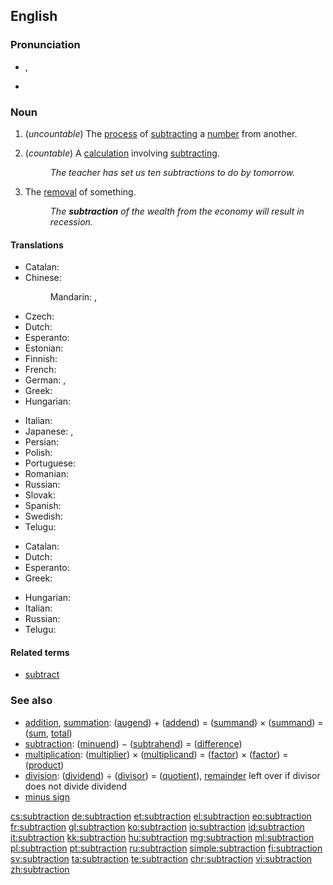 ==English==

===Pronunciation===
* {{IPA|/səbˈtɹækʃən/}}, {{X-SAMPA|/s@b"tr{kS@n/}}
* {{rhymes|ækʃən}}

===Noun===
{{en-noun|~}}

# {{context|arithmetic|lang=en}} (''uncountable'') The [[process]] of [[subtract]]ing a [[number]] from another.
# {{context|arithmetic|lang=en}} (''countable'') A [[calculation]] involving [[subtract]]ing.
#: ''The teacher has set us ten subtractions to do by tomorrow.''
# The [[removal]] of something.
#: ''The '''subtraction''' of the wealth from the economy will result in recession.''

====Translations====

{{trans-top|process}}
* Catalan: {{t-|ca|sostracció|f}}
* Chinese:
*: Mandarin: {{t|cmn|減法|sc=Hani}}, {{t|cmn|减法|tr=jiǎnfǎ|sc=Hani}}
* Czech: {{t-|cs|odčítání|n}}
* Dutch: {{t+|nl|aftrekken|n}}
* Esperanto: {{t-|eo|subtraho}}
* Estonian: {{t|et|lahutamine}}
* Finnish: {{t-|fi|vähentäminen}}
* French: {{t+|fr|soustraction|f}}
* German: {{t+|de|Subtraktion|f}}, {{t|de|Abziehen|n}}
* Greek: {{t+|el|αφαίρεση|f|tr=afaíresi}}
* Hungarian: {{t+|hu|kivonás}}
{{trans-mid}}
* Italian: {{t-|it|sottrazione|f}}
* Japanese: {{t|ja|引き算|tr=ひきざん, hikizan|sc=Jpan}}, {{t|ja|減法|tr=げんぽう, genpō|sc=Jpan}}
* Persian: {{t+|fa|تفریق|tr=tafriq}}
* Polish: {{t+|pl|odejmowanie|n}}
* Portuguese: {{t+|pt|subtração|f}}
* Romanian: {{t|ro|scădere|f}}
* Russian: {{t+|ru|вычитание|n|tr=vyčitánije}}
* Slovak: {{t-|sk|odčítanie|n}}
* Spanish: {{t+|es|resta|f}}
* Swedish: {{t+|sv|subtraktion}}
* Telugu: {{t|te|తీసివేత|tr=teesiveata|sc=Telu}}
{{trans-bottom}}

{{trans-top|calculation}}
* Catalan: {{t-|ca|subtracció|f}}
* Dutch: {{t+|nl|aftrekking|f}}
* Esperanto: {{t-|eo|subtraho}}
* Greek: {{t+|el|αφαίρεση|f|tr=afaíresi}}
{{trans-mid}}
* Hungarian: {{t+|hu|kivonás}}
* Italian: {{t-|it|sottrazione|f}}
* Russian: {{t|ru|вычитание|n|tr=vyčitánije|sc=Cyrl}}
* Telugu: {{t|te|తీసివేత|tr=teesiveata|sc=Telu}}
{{trans-bottom}}

====Related terms====
* [[subtract]]

===See also===
* [[addition]], [[summation]]: ([[augend]]) + ([[addend]]) = ([[summand]]) × ([[summand]]) = ([[sum]], [[total]])
* [[subtraction]]: ([[minuend]]) − ([[subtrahend]]) = ([[difference]])
* [[multiplication]]: ([[multiplier]]) × ([[multiplicand]]) = ([[factor]]) × ([[factor]]) = ([[product]])
* [[division]]: ([[dividend]]) ÷ ([[divisor]]) = ([[quotient]]), [[remainder]] left over if divisor does not divide dividend
* [[minus sign]]

[[cs:subtraction]]
[[de:subtraction]]
[[et:subtraction]]
[[el:subtraction]]
[[eo:subtraction]]
[[fr:subtraction]]
[[gl:subtraction]]
[[ko:subtraction]]
[[io:subtraction]]
[[id:subtraction]]
[[it:subtraction]]
[[kk:subtraction]]
[[hu:subtraction]]
[[mg:subtraction]]
[[ml:subtraction]]
[[pl:subtraction]]
[[pt:subtraction]]
[[ru:subtraction]]
[[simple:subtraction]]
[[fi:subtraction]]
[[sv:subtraction]]
[[ta:subtraction]]
[[te:subtraction]]
[[chr:subtraction]]
[[vi:subtraction]]
[[zh:subtraction]]